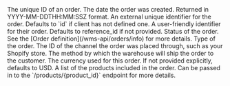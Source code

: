 <Expandable title="Order">

<ResponseField name="id" type="string">
  The unique ID of an order.
</ResponseField>

<ResponseField name="created_date" type="string">
The date the order was created. Returned in YYYY-MM-DDTHH:MM:SSZ format.
</ResponseField>

<ResponseField name="reference_id" type="string">
An external unique identifier for the order. Defaults to `id` if client has not defined one.
</ResponseField>

<ResponseField name="order_number" type="string">
A user-friendly identifier for their order. Defaults to reference_id if not provided.
</ResponseField>

<ResponseField name="status" type="string">
Status of the order. See the [Order definition](/wms-api/orders/info) for more details.
</ResponseField>

<ResponseField name="order_type" type="string or null">
Type of the order.
</ResponseField>

<ResponseField name="channel" type="string or null">
The ID of the channel the order was placed through, such as your Shopify store.
</ResponseField>

<ResponseField name="shipping_method" type="string or null">
The method by which the warehouse will ship the order to the customer.
</ResponseField>

<ResponseField name="invoice_currency_code" type="string">
The currency used for this order. If not provided explicitly, defaults to USD.
</ResponseField>

<ResponseField name="line_items" type="list of line items">
A list of the products included in the order.
<Expandable title="Line Item" defaultOpen="true">

<ResponseField name="product_id" type="string">
Can be passed in to the `/products/{product_id}` endpoint for more details.
</ResponseField>

<ResponseField name="sku" type="string or null">
</ResponseField>

<ResponseField name="quantity" type="integer">
</ResponseField>

</Expandable>
</ResponseField>

</Expandable>
